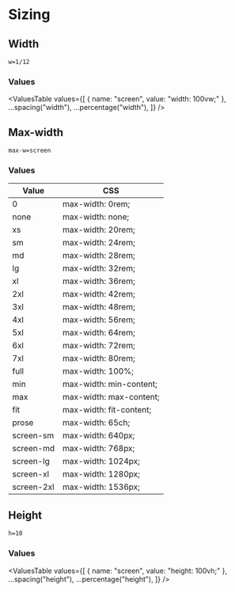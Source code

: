 
# Sizing

## Width

```
w=1/12
```

### Values

<ValuesTable
  values={[
    { name: "screen", value: "width: 100vw;" },
    ...spacing("width"),
    ...percentage("width"),
  ]}
/>

## Max-width

```
max-w=screen
```

### Values

| Value      | CSS                     |
| ---------- | ----------------------- |
| 0          | max-width: 0rem;        |
| none       | max-width: none;        |
| xs         | max-width: 20rem;       |
| sm         | max-width: 24rem;       |
| md         | max-width: 28rem;       |
| lg         | max-width: 32rem;       |
| xl         | max-width: 36rem;       |
| 2xl        | max-width: 42rem;       |
| 3xl        | max-width: 48rem;       |
| 4xl        | max-width: 56rem;       |
| 5xl        | max-width: 64rem;       |
| 6xl        | max-width: 72rem;       |
| 7xl        | max-width: 80rem;       |
| full       | max-width: 100%;        |
| min        | max-width: min-content; |
| max        | max-width: max-content; |
| fit        | max-width: fit-content; |
| prose      | max-width: 65ch;        |
| screen-sm  | max-width: 640px;       |
| screen-md  | max-width: 768px;       |
| screen-lg  | max-width: 1024px;      |
| screen-xl  | max-width: 1280px;      |
| screen-2xl | max-width: 1536px;      |

## Height

```
h=10
```

### Values

<ValuesTable
  values={[
    { name: "screen", value: "height: 100vh;" },
    ...spacing("height"),
    ...percentage("height"),
  ]}
/>
